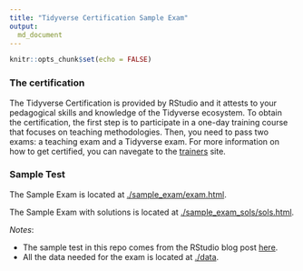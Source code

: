 ```yaml
---
title: "Tidyverse Certification Sample Exam"
output:
  md_document
---
```


```r
knitr::opts_chunk$set(echo = FALSE)
```


### The certification

The Tidyverse Certification is provided by RStudio and it attests to your pedagogical skills and knowledge of the Tidyverse ecosystem. To obtain the certification, the first step is to participate in a one-day training course that focuses on teaching methodologies. Then, you need to pass two exams: a teaching exam and a Tidyverse exam. For more information on how to get certified, you can navegate to the [trainers](https://education.rstudio.com/trainers/) site.



### Sample Test

The Sample Exam is located at [./sample_exam/exam.html](./sample_exam/exam.html).

The Sample Exam with solutions is located at [./sample_exam_sols/sols.html](./sample_exam_sols/sols.html).


_Notes_:

- The sample test in this repo comes from the RStudio blog post [here](https://education.rstudio.com/blog/2020/02/instructor-certification-exams/).
- All the data needed for the exam is located at [./data](./data/).
